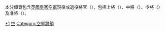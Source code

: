 本分類頁包含[[英國皇家空軍|英國皇家空軍]]現役或退役將官（{{lang|en|Air officer}}），包括上將（{{lang|en|Air chief marshal}}）、中將（{{lang|en|Air Marshal}}）、少將（{{lang|en|Air Vice-Marshal}}）及准將（{{lang|en|Air Commodore}}）。
{{Commons cat|Royal Air Force air marshals}}
[[Category:英國皇家空軍軍官|*1]]
[[Category:英國將軍|空]]
[[Category:空軍將領|Category:空軍將領]]